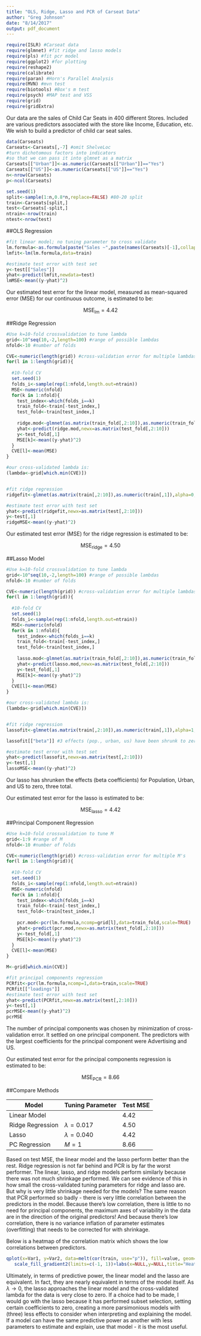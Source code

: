 ```yaml
---
title: "OLS, Ridge, Lasso and PCR of Carseat Data"
author: "Greg Johnson"
date: "8/14/2017"
output: pdf_document
---
```


```r
require(ISLR) #Carseat data
require(glmnet) #fit ridge and lasso models
require(pls) #fit pcr model
require(ggplot2) #for plotting
require(reshape2)
require(calibrate)
require(paran) #Horn's Parallel Analysis
require(MVN) #mvn test
require(biotools) #Box's m test
require(psych) #MAP test and VSS
require(grid)
require(gridExtra)
```

Our data are the sales of Child Car Seats in 400 different Stores. Included are various predictors associated with the store like Income, Education, etc. We wish to build a predictor of child car seat sales.

```r
data(Carseats)
Carseats<-Carseats[,-7] #omit ShelveLoc
#turn dichotomous factors into indicators
#so that we can pass it into glmnet as a matrix
Carseats[["Urban"]]<-as.numeric(Carseats[["Urban"]]=="Yes") 
Carseats[["US"]]<-as.numeric(Carseats[["US"]]=="Yes") 
n<-nrow(Carseats)
p<-ncol(Carseats)
```

```r
set.seed(1)
split<-sample(1:n,0.8*n,replace=FALSE) #80-20 split
train<-Carseats[split,] 
test<-Carseats[-split,]
ntrain<-nrow(train)
ntest<-nrow(test)
```



##OLS Regression

```r
#fit linear model; no tuning parameter to cross validate
lm.formula<-as.formula(paste("Sales ~",paste(names(Carseats)[-1],collapse=" + ")))
lmfit<-lm(lm.formula,data=train)

#estimate test error with test set
y<-test[["Sales"]]
yhat<-predict(lmfit,newdata=test)
lmMSE<-mean((y-yhat)^2)
```

Our estimated test error for the linear model, measured as mean-squared error (MSE) for our continuous outcome, is estimated to be:

$$\mathrm{MSE_{lm}}=4.42$$








##Ridge Regression

```r
#Use k=10-fold crossvalidation to tune lambda
grid<-10^seq(10,-2,length=100) #range of possible lambdas
nfold<-10 #number of folds

CVE<-numeric(length(grid)) #cross-validation error for multiple lambdas
for(l in 1:length(grid)){
  
  #10-fold CV
  set.seed(1)
  folds_i<-sample(rep(1:nfold,length.out=ntrain))  
  MSE<-numeric(nfold)
  for(k in 1:nfold){
    test_index<-which(folds_i==k)
    train_fold<-train[-test_index,]
    test_fold<-train[test_index,]
    
    ridge.mod<-glmnet(as.matrix(train_fold[,2:10]),as.numeric(train_fold[,1]),alpha=0,lambda=grid[l],thresh=1e-12)
    yhat<-predict(ridge.mod,newx=as.matrix(test_fold[,2:10]))
    y<-test_fold[,1]
    MSE[k]<-mean((y-yhat)^2)
  }
  CVE[l]<-mean(MSE)
}

#our cross-validated lambda is:
(lambda<-grid[which.min(CVE)])


#fit ridge regression
ridgefit<-glmnet(as.matrix(train[,2:10]),as.numeric(train[,1]),alpha=0,lambda=lambda,thresh=1e-12)

#estimate test error with test set
yhat<-predict(ridgefit,newx=as.matrix(test[,2:10]))
y<-test[,1]
ridgeMSE<-mean((y-yhat)^2)
```

Our estimated test error (MSE) for the ridge regression is estimated to be:

$$\mathrm{MSE_{ridge}}=4.50$$








##Lasso Model


```r
#Use k=10-fold crossvalidation to tune lambda
grid<-10^seq(10,-2,length=100) #range of possible lambdas
nfold<-10 #number of folds

CVE<-numeric(length(grid)) #cross-validation error for multiple lambdas
for(l in 1:length(grid)){
  
  #10-fold CV
  set.seed(1)
  folds_i<-sample(rep(1:nfold,length.out=ntrain))  
  MSE<-numeric(nfold)
  for(k in 1:nfold){
    test_index<-which(folds_i==k)
    train_fold<-train[-test_index,]
    test_fold<-train[test_index,]
    
    lasso.mod<-glmnet(as.matrix(train_fold[,2:10]),as.numeric(train_fold[,1]),alpha=1,lambda=grid[l],thresh=1e-12)
    yhat<-predict(lasso.mod,newx=as.matrix(test_fold[,2:10]))
    y<-test_fold[,1]
    MSE[k]<-mean((y-yhat)^2)
  }
  CVE[l]<-mean(MSE)
}

#our cross-validated lambda is:
(lambda<-grid[which.min(CVE)])


#fit ridge regression
lassofit<-glmnet(as.matrix(train[,2:10]),as.numeric(train[,1]),alpha=1,lambda=lambda,thresh=1e-12)

lassofit[["beta"]] #3 effects (pop., urban, us) have been shrunk to zero

#estimate test error with test set
yhat<-predict(lassofit,newx=as.matrix(test[,2:10]))
y<-test[,1]
lassoMSE<-mean((y-yhat)^2)
```


Our lasso has shrunken the effects (beta coefficients) for Population, Urban, and US to zero, three total.

Our estimated test error for the lasso is estimated to be:

$$\mathrm{MSE_{lasso}}=4.42$$










##Principal Component Regression

```r
#Use k=10-fold crossvalidation to tune M
grid<-1:9 #range of M
nfold<-10 #number of folds

CVE<-numeric(length(grid)) #cross-validation error for multiple M's
for(l in 1:length(grid)){
  
  #10-fold CV
  set.seed(1)
  folds_i<-sample(rep(1:nfold,length.out=ntrain))  
  MSE<-numeric(nfold)
  for(k in 1:nfold){
    test_index<-which(folds_i==k)
    train_fold<-train[-test_index,]
    test_fold<-train[test_index,]
    
    pcr.mod<-pcr(lm.formula,ncomp=grid[l],data=train_fold,scale=TRUE)
    yhat<-predict(pcr.mod,newx=as.matrix(test_fold[,2:10]))
    y<-test_fold[,1]
    MSE[k]<-mean((y-yhat)^2)
  }
  CVE[l]<-mean(MSE)
}

M<-grid[which.min(CVE)]

#fit principal components regression
PCRfit<-pcr(lm.formula,ncomp=1,data=train,scale=TRUE)
PCRfit[["loadings"]]
#estimate test error with test set
yhat<-predict(PCRfit,newx=as.matrix(test[,2:10]))
y<-test[,1]
pcrMSE<-mean((y-yhat)^2)
pcrMSE
```

The number of principal components was chosen by minimization of cross-validation error. It settled on one principal component. The predictors with the largest coefficients for the principal component were Advertising and US.

Our estimated test error for the principal components regression is estimated to be:

$$\mathrm{MSE_{PCR}}=8.66$$

##Compare Methods


|Model            | Tuning Parameter | Test MSE |
|-----------------|------------------|----------|
|Linear Model     |                  | 4.42     |
|Ridge Regression |$\lambda=0.017$   | 4.50     |
|Lasso            |$\lambda=0.040$   | 4.42     |
|PC Regression    |$M=1$             | 8.66     |


Based on test MSE, the linear model and the lasso perform better than the rest. Ridge regression is not far behind and PCR is by far the worst performer. The linear, lasso, and ridge models perform similarly because there was not much shrinkage performed. We can see evidence of this in how small the cross-validated tuning parameters for ridge and lasso are. But why is very little shrinkage needed for the models? The same reason that PCR performed so badly - there is very little correlation between the predictors in the model. Because there's low correlation, there is little to no need for principal components, the maximum axes of variability in the data are in the direction of the original predictors! And because there's low correlation, there is no variance inflation of parameter estimates (overfitting) that needs to be corrected for with shrinkage.

Below is a heatmap of the correlation matrix which shows the low correlations between predictors.
```r
qplot(x=Var1, y=Var2, data=melt(cor(train, use="p")), fill=value, geom="tile") +
   scale_fill_gradient2(limits=c(-1, 1))+labs(x=NULL,y=NULL,title="Heat Map of Carseat Data")+ theme(axis.text.x = element_text(angle = 90, hjust = 1))
```

Ultimately, in terms of predictive power, the linear model and the lasso are equivalent. In fact, they are nearly equivalent in terms of the model itself. As $\lambda \rightarrow 0,$ the lasso approaches the linear model and the cross-validated lambda for the data is very close to zero. If a choice had to be made, I would go with the lasso because it has performed subset selection, setting certain coefficients to zero, creating a more parsimonious models with (three) less effects to consider when interpreting and explaining the model. If a model can have the same predictive power as another with less parameters to estimate and explain, use that model - it is the most useful.